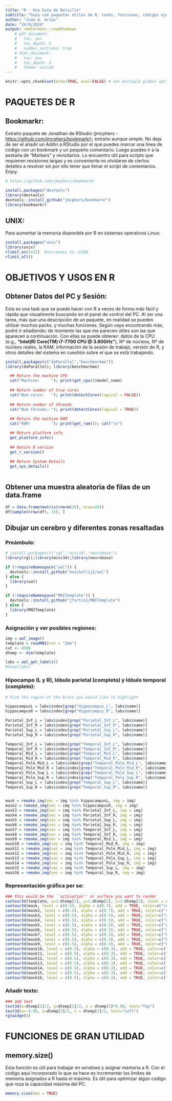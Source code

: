 ```yaml
---
title: "R - Una Guía de Bolsillo"
subtitle: "Guía con paquetes útiles de R, tasks, funciones, códigos ejemplo, y demás utensilios de primera mano a la hora de trabajar con R"
author: "Juan A. Arias"
date: "24/9/2020"
output: rmdformats::readthedown
    # pdf_document:
    #   toc: yes
    #   toc_depth: 5
    #   number_sections: true
    # html_document:
    #   toc: yes
    #   toc_depth: 5
    #   theme: united
---
```


\clearpage

```r

knitr::opts_chunk$set(echo=TRUE, eval=FALSE) # set multiple global options 

```

# PAQUETES DE R

## Bookmarkr:

Extraño paquete de Jonathan de RStudio (jmcphers - <https://github.com/jmcphers/bookmarkr>); extraño aunque simple. No deja de ser el añadir un Addin a RStudio por el que puedes marcar una línea de código con un bookmark y un pequeño comentario. Luego puedes ir a la pestaña de "Markers" y revisitarlos. Lo encuentro útil para scripts que requieren revisiones largas y es conveniente no olvidarse de ciertos detalles a resolver sin por ello tener que llenar el script de comentarios. Enjoy.

```r
# https://github.com/jmcphers/bookmarkr

install.packages("devtools")
library(devtools)
devtools::install_github("jmcphers/bookmarkr")
library(bookmarkr)
```

## UNIX:

Para aumentar la memoria disponible por R en sistemas operativos Linux:

```r

install.packages("unix")
library(unix)
rlimit_as(1e12)  #increases to ~12GB
rlimit_all()

```

# OBJETIVOS Y USOS EN R

## Obtener Datos del PC y Sesión:

Esta es una task que se puede hacer con R a veces de forma más fácil y rápida que visualmente buscando en el panel de control del PC. Al ser una tarea, más que una descripción de un paquete, en realidad se pueden utilizar muchos packs. y muchas funciones. Según vaya encontrando más, podré ir añadiendo; de momento las que me parecen útiles son las que aparecen a continuación. Con ellas se puede obtener: datos de la CPU (e.g., **"Intel(R) Core(TM) i7-7700 CPU \@ 3.60GHz"**), Nº de núcleos, Nº de núcleos reales, la RAM, información de la sesión de trabajo, versión de R, y otros detalles del sistema en cuestión sobre el que se está trabajando.

```r

install.packages(c("doParallel","benchmarkme"))
library(doParallel); library(benchmarkme)

  ## Return the machine CPU
  cat("Machine:     "); print(get_cpu()$model_name)
  
  ## Return number of true cores
  cat("Num cores:   "); print(detectCores(logical = FALSE))
  
  ## Return number of threads
  cat("Num threads: "); print(detectCores(logical = TRUE))
  
  ## Return the machine RAM
  cat("RAM:         "); print(get_ram()); cat("\n")

  ## Return platform info
  get_platform_info()
  
  ## Return R version
  get_r_version()
  
  ## Return System Details
  get_sys_details()
  
```

## Obtener una muestra aleatoria de filas de un data.frame

```r
df = data.frame(matrix(rnorm(20), nrow=20))
df[sample(nrow(df), 15), ]
```

## Dibujar un cerebro y diferentes zonas resaltadas

### Preámbulo:

```r
# install.packages(c("rgl","misc3d","neurobase"))
library(rgl);library(misc3d);library(neurobase)

if (!requireNamespace("aal")) {
  devtools::install_github("muschellij2/aal")
} else {
  library(aal)
}

if (!requireNamespace("MNITemplate")) {
  devtools::install_github("jfortin1/MNITemplate")
} else {
  library(MNITemplate)
}
```

### Asignación y ver posibles regiones:

```r
img = aal_image()
template = readMNI(res = "2mm")
cut <- 4500
dtemp <- dim(template)

labs = aal_get_labels()
#View(labs)
```

### Hipocampo (L y R), lóbulo parietal (completo) y lóbulo temporal (completo):

```r
# Pick the region of the brain you would like to highlight

hippocampusL = labs$index[grep("Hippocampus_L", labs$name)]
hippocampusR = labs$index[grep("Hippocampus_R", labs$name)]

Parietal_Inf_L = labs$index[grep("Parietal_Inf_L", labs$name)]
Parietal_Inf_R = labs$index[grep("Parietal_Inf_R", labs$name)]
Parietal_Sup_L = labs$index[grep("Parietal_Sup_L", labs$name)]
Parietal_Sup_R = labs$index[grep("Parietal_Sup_R", labs$name)]

Temporal_Inf_L = labs$index[grep("Temporal_Inf_L", labs$name)]
Temporal_Inf_R = labs$index[grep("Temporal_Inf_R", labs$name)]
Temporal_Mid_L = labs$index[grep("Temporal_Mid_L", labs$name)]
Temporal_Mid_R = labs$index[grep("Temporal_Mid_R", labs$name)]
Temporal_Pole_Mid_L = labs$index[grep("Temporal_Pole_Mid_L", labs$name)]
Temporal_Pole_Mid_R = labs$index[grep("Temporal_Pole_Mid_R", labs$name)]
Temporal_Pole_Sup_L = labs$index[grep("Temporal_Pole_Sup_L", labs$name)]
Temporal_Pole_Sup_R = labs$index[grep("Temporal_Pole_Sup_R", labs$name)]
Temporal_Sup_L = labs$index[grep("Temporal_Sup_L", labs$name)]
Temporal_Sup_R = labs$index[grep("Temporal_Sup_R", labs$name)]


mask = remake_img(vec = img %in% hippocampusL, img = img)
mask2 = remake_img(vec = img %in% hippocampusR, img = img)
mask3 = remake_img(vec = img %in% Parietal_Inf_L, img = img)
mask4 = remake_img(vec = img %in% Parietal_Inf_R, img = img)
mask5 = remake_img(vec = img %in% Parietal_Sup_L, img = img)
mask6 = remake_img(vec = img %in% Parietal_Sup_R, img = img)
mask7 = remake_img(vec = img %in% Temporal_Inf_L, img = img)
mask8 = remake_img(vec = img %in% Temporal_Inf_R, img = img)
mask9 = remake_img(vec = img %in% Temporal_Mid_L, img = img)
mask10 = remake_img(vec = img %in% Temporal_Mid_R, img = img)
mask11 = remake_img(vec = img %in% Temporal_Pole_Mid_L, img = img)
mask12 = remake_img(vec = img %in% Temporal_Pole_Mid_R, img = img)
mask13 = remake_img(vec = img %in% Temporal_Pole_Sup_L, img = img)
mask14 = remake_img(vec = img %in% Temporal_Pole_Sup_R, img = img)
mask15 = remake_img(vec = img %in% Temporal_Sup_L, img = img)
mask16 = remake_img(vec = img %in% Temporal_Sup_R, img = img)
```

### Representación gráfica per se:

```r
### this would be the ``activation'' or surface you want to render 
contour3d(template, x=1:dtemp[1], y=1:dtemp[2], z=1:dtemp[3], level = cut, alpha = 0.4, draw = TRUE)
contour3d(mask, level = c(0.5), alpha = c(0.7), add = TRUE, color=c("red") )
contour3d(mask2, level = c(0.5), alpha = c(0.7), add = TRUE, color=c("red") )
contour3d(mask3, level = c(0.5), alpha = c(0.5), add = TRUE, color=c("green") )
contour3d(mask4, level = c(0.5), alpha = c(0.5), add = TRUE, color=c("green") )
contour3d(mask5, level = c(0.5), alpha = c(0.5), add = TRUE, color=c("green") )
contour3d(mask6, level = c(0.5), alpha = c(0.5), add = TRUE, color=c("green") )
contour3d(mask7, level = c(0.5), alpha = c(0.3), add = TRUE, color=c("blue") )
contour3d(mask8, level = c(0.5), alpha = c(0.3), add = TRUE, color=c("blue") )
contour3d(mask9, level = c(0.5), alpha = c(0.3), add = TRUE, color=c("blue") )
contour3d(mask10, level = c(0.5), alpha = c(0.3), add = TRUE, color=c("blue") )
contour3d(mask11, level = c(0.5), alpha = c(0.3), add = TRUE, color=c("blue") )
contour3d(mask12, level = c(0.5), alpha = c(0.3), add = TRUE, color=c("blue") )
contour3d(mask13, level = c(0.5), alpha = c(0.3), add = TRUE, color=c("blue") )
contour3d(mask14, level = c(0.5), alpha = c(0.3), add = TRUE, color=c("blue") )
contour3d(mask15, level = c(0.5), alpha = c(0.3), add = TRUE, color=c("blue") )
contour3d(mask16, level = c(0.5), alpha = c(0.3), add = TRUE, color=c("blue") )
```

### Añadir texto:

```r
### add text
text3d(x=dtemp[1]/2, y=dtemp[2]/2, z = dtemp[3]*0.98, text="Top")
text3d(x=-0.98, y=dtemp[2]/2, z = dtemp[3]/2, text="Left")
rglwidget()
```

# FUNCIONES DE GRAN UTILIDAD

## memory.size()

Esta función es útil para trabajar en windows y asignar memoria a R. Con el código aquí incorporado lo que se hace es incrementar los límites de memoria asignados a R hasta el máximo. Es útil para optimizar algún código que roza la capacidad máxima del PC.

```r

memory.size(max = TRUE)

```
